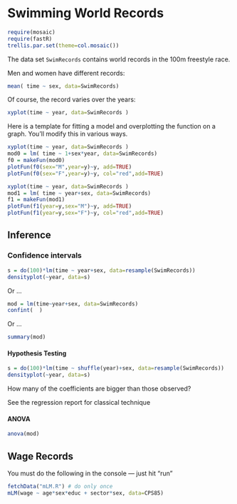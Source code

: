 Swimming World Records
=======================

```r
require(mosaic)
require(fastR)
trellis.par.set(theme=col.mosaic())
```

The data set `SwimRecords` contains world records in the 100m freestyle race.

Men and women have different records:
```r
mean( time ~ sex, data=SwimRecords)
```

Of course, the record varies over the years:
```r
xyplot(time ~ year, data=SwimRecords )
```

Here is a template for fitting a model and overplotting the function on a graph.  You'll modify this in various ways.


```r
xyplot(time ~ year, data=SwimRecords )
mod0 = lm( time ~ 1+sex*year, data=SwimRecords)
f0 = makeFun(mod0)
plotFun(f0(sex="M",year=y)~y, add=TRUE)
plotFun(f0(sex="F",year=y)~y, col="red",add=TRUE)
```


```r
xyplot(time ~ year, data=SwimRecords )
mod1 = lm( time ~ year+sex, data=SwimRecords)
f1 = makeFun(mod1)
plotFun(f1(year=y,sex="M")~y, add=TRUE)
plotFun(f1(year=y,sex="F")~y, col="red",add=TRUE)
```

## Inference

### Confidence intervals
```r
s = do(100)*lm(time ~ year+sex, data=resample(SwimRecords))
densityplot(~year, data=s)
```

Or ...
```r
mod = lm(time~year+sex, data=SwimRecords)
confint(  )
```

Or ...
```r
summary(mod)
```

#### Hypothesis Testing

```r
s = do(100)*lm(time ~ shuffle(year)+sex, data=resample(SwimRecords))
densityplot(~year, data=s)
```
How many of the coefficients are bigger than those observed?


See the regression report for classical technique

#### ANOVA
```r
anova(mod)
```
## Wage Records

You must do the following in the console --- just hit "run"
```r
fetchData("mLM.R") # do only once
mLM(wage ~ age*sex*educ + sector*sex, data=CPS85)
```